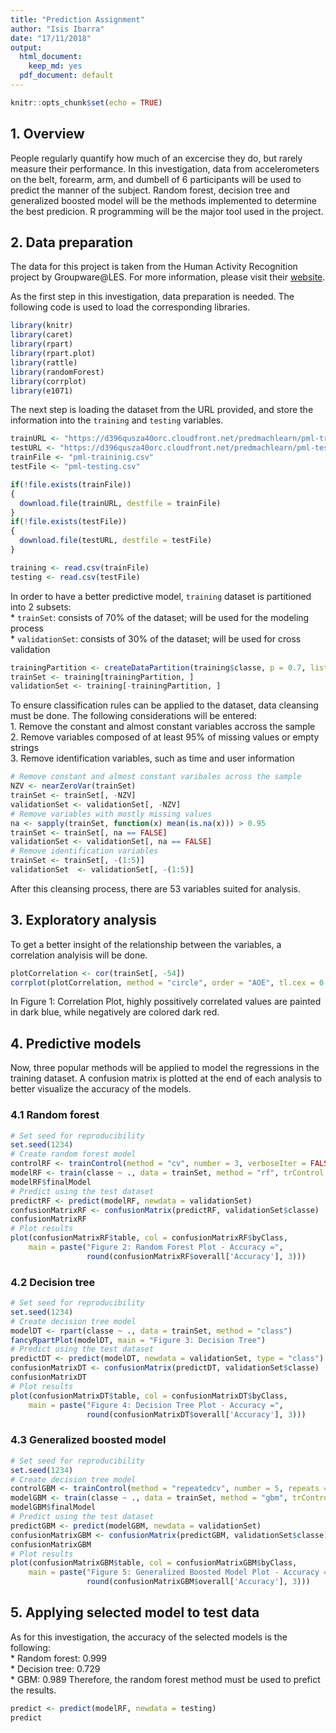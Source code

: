 ```yaml
---
title: "Prediction Assignment"
author: "Isis Ibarra"
date: "17/11/2018"
output:
  html_document:
    keep_md: yes
  pdf_document: default
---
```


```r
knitr::opts_chunk$set(echo = TRUE)
```

## 1. Overview

People regularly quantify how much of an excercise they do, but rarely measure their performance. In this investigation, data from accelerometers on the belt, forearm, arm, and dumbell of 6 participants will be used to predict the manner of the subject. Random forest, decision tree and generalized boosted model will be the methods implemented to determine the best predicion. R programming will be the major tool used in the project. 

## 2. Data preparation

The data for this project is taken from the Human Activity Recognition project by Groupware@LES. For more information, please visit their [website](http://web.archive.org/web/20161224072740/http:/groupware.les.inf.puc-rio.br/har).

As the first step in this investigation, data preparation is needed. The following code is used to load the corresponding libraries.

```r
library(knitr)
library(caret)
library(rpart)
library(rpart.plot)
library(rattle)
library(randomForest)
library(corrplot)
library(e1071)
```

The next step is loading the dataset from the URL provided, and store the information into the `training` and `testing` variables. 
```r
trainURL <- "https://d396qusza40orc.cloudfront.net/predmachlearn/pml-training.csv"
testURL <- "https://d396qusza40orc.cloudfront.net/predmachlearn/pml-testing.csv"
trainFile <- "pml-traininig.csv"
testFile <- "pml-testing.csv"

if(!file.exists(trainFile))
{
  download.file(trainURL, destfile = trainFile)
}
if(!file.exists(testFile))
{
  download.file(testURL, destfile = testFile)
}

training <- read.csv(trainFile)
testing <- read.csv(testFile)
```

In order to have a better predictive model, `training` dataset is partitioned into 2 subsets:   
* `trainSet`: consists of 70% of the dataset; will be used for the modeling process   
* `validationSet`: consists of 30% of the dataset; will be used for cross validation

```r
trainingPartition <- createDataPartition(training$classe, p = 0.7, list = FALSE)
trainSet <- training[trainingPartition, ]
validationSet <- training[-trainingPartition, ]
```

To ensure classification rules can be applied to the dataset, data cleansing must be done. The following considerations will be entered:   
1. Remove the constant and almost constant variables accross the sample   
2. Remove variables composed of at least 95% of missing values or empty strings  
3. Remove identification variables, such as time and user information

```r
# Remove constant and almost constant varibales across the sample
NZV <- nearZeroVar(trainSet)
trainSet <- trainSet[, -NZV]
validationSet <- validationSet[, -NZV]
# Remove variables with mostly missing values
na <- sapply(trainSet, function(x) mean(is.na(x))) > 0.95
trainSet <- trainSet[, na == FALSE]
validationSet <- validationSet[, na == FALSE]
# Remove identification variables 
trainSet <- trainSet[, -(1:5)]
validationSet  <- validationSet[, -(1:5)]
```

After this cleansing process, there are 53 variables suited for analysis. 

## 3. Exploratory analysis
To get a better insight of the relationship between the variables, a correlation analyisis will be done. 

```r
plotCorrelation <- cor(trainSet[, -54])
corrplot(plotCorrelation, method = "circle", order = "AOE", tl.cex = 0.5, tl.col = rgb(0, 0, 0), title = "Figure 1: Correlation Plot", mar=c(0,0,1,0))
```
  
In Figure 1: Correlation Plot, highly possitively correlated values are painted in dark blue, while negatively are colored dark red. 

## 4. Predictive models
Now, three popular methods will be applied to model the regressions in the training dataset. A confusion matrix is plotted at the end of each analysis to better visualize the accuracy of the models.

### 4.1 Random forest
```r
# Set seed for reproducibility
set.seed(1234)
# Create random forest model
controlRF <- trainControl(method = "cv", number = 3, verboseIter = FALSE)
modelRF <- train(classe ~ ., data = trainSet, method = "rf", trControl = controlRF)
modelRF$finalModel
# Predict using the test dataset
predictRF <- predict(modelRF, newdata = validationSet)
confusionMatrixRF <- confusionMatrix(predictRF, validationSet$classe)
confusionMatrixRF
# Plot results
plot(confusionMatrixRF$table, col = confusionMatrixRF$byClass,
    main = paste("Figure 2: Random Forest Plot - Accuracy =",
                 round(confusionMatrixRF$overall['Accuracy'], 3)))

```

### 4.2 Decision tree
```r
# Set seed for reproducibility
set.seed(1234)
# Create decision tree model
modelDT <- rpart(classe ~ ., data = trainSet, method = "class")
fancyRpartPlot(modelDT, main = "Figure 3: Decision Tree")
# Predict using the test dataset
predictDT <- predict(modelDT, newdata = validationSet, type = "class")
confusionMatrixDT <- confusionMatrix(predictDT, validationSet$classe)
confusionMatrixDT
# Plot results
plot(confusionMatrixDT$table, col = confusionMatrixDT$byClass,
    main = paste("Figure 4: Decision Tree Plot - Accuracy =",
                 round(confusionMatrixDT$overall['Accuracy'], 3)))
```

### 4.3 Generalized boosted model
```r
# Set seed for reproducibility
set.seed(1234)
# Create decision tree model
controlGBM <- trainControl(method = "repeatedcv", number = 5, repeats = 1)
modelGBM <- train(classe ~ ., data = trainSet, method = "gbm", trControl = controlGBM, verbose = FALSE)
modelGBM$finalModel
# Predict using the test dataset
predictGBM <- predict(modelGBM, newdata = validationSet)
confusionMatrixGBM <- confusionMatrix(predictGBM, validationSet$classe)
confusionMatrixGBM
# Plot results
plot(confusionMatrixGBM$table, col = confusionMatrixGBM$byClass,
    main = paste("Figure 5: Generalized Boosted Model Plot - Accuracy =",
                 round(confusionMatrixGBM$overall['Accuracy'], 3)))
```

## 5. Applying selected model to test data
As for this investigation, the accuracy of the selected models is the following:  
* Random forest: 0.999  
* Decision tree: 0.729  
* GBM: 0.989
Therefore, the random forest method must be used to prefict the results. 
```r
predict <- predict(modelRF, newdata = testing)
predict 
```

